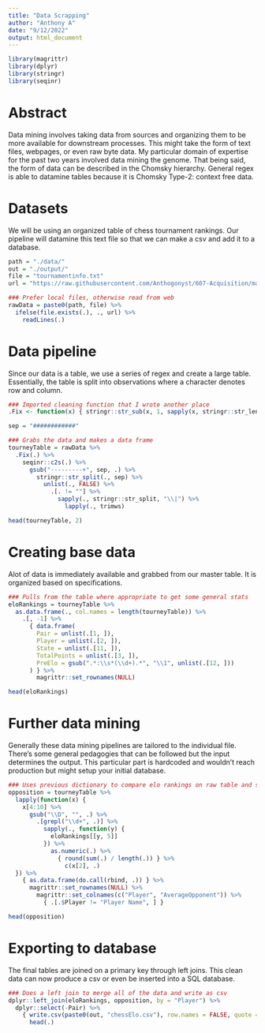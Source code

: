 ```yaml
---
title: "Data Scrapping"
author: "Anthony A"
date: "9/12/2022"
output: html_document
---
```


```r
library(magrittr)
library(dplyr)
library(stringr)
library(seqinr)
```

# Abstract

Data mining involves taking data from sources and organizing them to be more available for downstream processes.
This might take the form of text files, webpages, or even raw byte data.
My particular domain of expertise for the past two years involved data mining the genome.
That being said, the form of data can be described in the Chomsky hierarchy.
General regex is able to datamine tables because it is Chomsky Type-2: context free data.

# Datasets

We will be using an organized table of chess tournament rankings.
Our pipeline will datamine this text file so that we can make a csv and add it to a database.

```r
path = "./data/"
out = "./output/"
file = "tournamentinfo.txt"
url = "https://raw.githubusercontent.com/Anthogonyst/607-Acquisition/master/data/tournamentinfo.txt"

### Prefer local files, otherwise read from web
rawData = paste0(path, file) %>%
  ifelse(file.exists(.), ., url) %>%
    readLines(.)
```

# Data pipeline

Since our data is a table, we use a series of regex and create a large table.
Essentially, the table is split into observations where a character denotes row and column.

```r
### Imported cleaning function that I wrote another place
.Fix <- function(x) { stringr::str_sub(x, 1, sapply(x, stringr::str_length)) }

sep = "############"

### Grabs the data and makes a data frame
tourneyTable = rawData %>%
  .Fix(.) %>% 
    seqinr::c2s(.) %>%
      gsub("---------+", sep, .) %>%
        stringr::str_split(., sep) %>%
          unlist(., FALSE) %>%
            .[. != ""] %>%
              sapply(., stringr::str_split, "\\|") %>%
                lapply(., trimws)

head(tourneyTable, 2)
```

# Creating base data

Alot of data is immediately available and grabbed from our master table.
It is organized based on specifications.

```r
### Pulls from the table where appropriate to get some general stats
eloRankings = tourneyTable %>%
  as.data.frame(., col.names = length(tourneyTable)) %>%
    .[, -1] %>%
      { data.frame(
        Pair = unlist(.[1, ]),
        Player = unlist(.[2, ]),
        State = unlist(.[11, ]),
        TotalPoints = unlist(.[3, ]),
        PreElo = gsub(".*:\\s*(\\d+).*", "\\1", unlist(.[12, ]))
      ) } %>%
        magrittr::set_rownames(NULL)

head(eloRankings)
```

# Further data mining

Generally these data mining pipelines are tailored to the individual file.
There's some general pedagogies that can be followed but the input determines the output.
This particular part is hardcoded and wouldn't reach production but might setup your initial database.

```r
### Uses previous dictionary to compare elo rankings on raw table and sum them
opposition = tourneyTable %>%
  lapply(function(x) { 
    x[4:10] %>% 
      gsub("\\D", "", .) %>% 
        .[grepl("\\d+", .)] %>%
          sapply(., function(y) { 
            eloRankings[[y, 5]]
          }) %>%
            as.numeric(.) %>%
              { round(sum(.) / length(.)) } %>%
                c(x[2], .)
  }) %>%
    { as.data.frame(do.call(rbind, .)) } %>%
      magrittr::set_rownames(NULL) %>%
        magrittr::set_colnames(c("Player", "AverageOpponent")) %>%
          { .[.$Player != "Player Name", ] }

head(opposition)
```

# Exporting to database

The final tables are joined on a primary key through left joins.
This clean data can now produce a csv or even be inserted into a SQL database.

```r
### Does a left join to merge all of the data and write as csv
dplyr::left_join(eloRankings, opposition, by = "Player") %>%
  dplyr::select(-Pair) %>%
    { write.csv(paste0(out, "chessElo.csv"), row.names = FALSE, quote = FALSE) ; . } %>%
      head(.)
```




